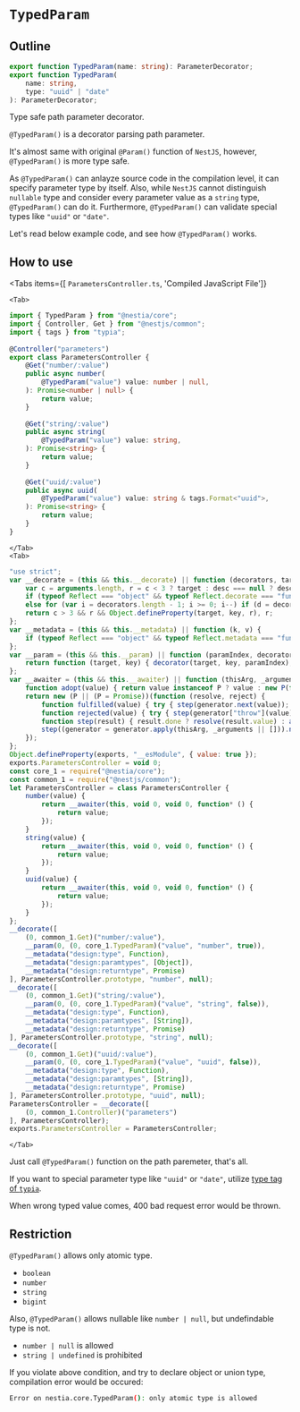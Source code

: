 
# `TypedParam`
## Outline
```typescript filename="@nestia/core"
export function TypedParam(name: string): ParameterDecorator;
export function TypedParam(
    name: string, 
    type: "uuid" | "date"
): ParameterDecorator;
```

Type safe path parameter decorator.

`@TypedParam()` is a decorator parsing path parameter. 

It's almost same with original `@Param()` function of `NestJS`, however, `@TypedParam()` is more type safe. 

As `@TypedParam()` can anlayze source code in the compilation level, it can specify parameter type by itself. Also, while `NestJS` cannot distinguish `nullable` type and consider every parameter value as a `string` type, `@TypedParam()` can do it. Furthermore, `@TypedParam()` can validate special types like `"uuid"` or `"date"`.

Let's read below example code, and see how `@TypedParam()` works.




## How to use
<Tabs 
    items={[
        <code>ParametersController.ts</code>, 
        'Compiled JavaScript File']}
>
    <Tab>
```typescript copy filename="ParametersController.ts" showLineNumbers {8, 15, 22}
import { TypedParam } from "@nestia/core";
import { Controller, Get } from "@nestjs/common";
import { tags } from "typia";
 
@Controller("parameters")
export class ParametersController {
    @Get("number/:value")
    public async number(
        @TypedParam("value") value: number | null,
    ): Promise<number | null> {
        return value;
    }
 
    @Get("string/:value")
    public async string(
        @TypedParam("value") value: string,
    ): Promise<string> {
        return value;
    }
 
    @Get("uuid/:value")
    public async uuid(
        @TypedParam("value") value: string & tags.Format<"uuid">,
    ): Promise<string> {
        return value;
    }
}
```
    </Tab>
    <Tab>
```javascript filename="ParametersController.js" showLineNumbers {46, 53, 60}
"use strict";
var __decorate = (this && this.__decorate) || function (decorators, target, key, desc) {
    var c = arguments.length, r = c < 3 ? target : desc === null ? desc = Object.getOwnPropertyDescriptor(target, key) : desc, d;
    if (typeof Reflect === "object" && typeof Reflect.decorate === "function") r = Reflect.decorate(decorators, target, key, desc);
    else for (var i = decorators.length - 1; i >= 0; i--) if (d = decorators[i]) r = (c < 3 ? d(r) : c > 3 ? d(target, key, r) : d(target, key)) || r;
    return c > 3 && r && Object.defineProperty(target, key, r), r;
};
var __metadata = (this && this.__metadata) || function (k, v) {
    if (typeof Reflect === "object" && typeof Reflect.metadata === "function") return Reflect.metadata(k, v);
};
var __param = (this && this.__param) || function (paramIndex, decorator) {
    return function (target, key) { decorator(target, key, paramIndex); }
};
var __awaiter = (this && this.__awaiter) || function (thisArg, _arguments, P, generator) {
    function adopt(value) { return value instanceof P ? value : new P(function (resolve) { resolve(value); }); }
    return new (P || (P = Promise))(function (resolve, reject) {
        function fulfilled(value) { try { step(generator.next(value)); } catch (e) { reject(e); } }
        function rejected(value) { try { step(generator["throw"](value)); } catch (e) { reject(e); } }
        function step(result) { result.done ? resolve(result.value) : adopt(result.value).then(fulfilled, rejected); }
        step((generator = generator.apply(thisArg, _arguments || [])).next());
    });
};
Object.defineProperty(exports, "__esModule", { value: true });
exports.ParametersController = void 0;
const core_1 = require("@nestia/core");
const common_1 = require("@nestjs/common");
let ParametersController = class ParametersController {
    number(value) {
        return __awaiter(this, void 0, void 0, function* () {
            return value;
        });
    }
    string(value) {
        return __awaiter(this, void 0, void 0, function* () {
            return value;
        });
    }
    uuid(value) {
        return __awaiter(this, void 0, void 0, function* () {
            return value;
        });
    }
};
__decorate([
    (0, common_1.Get)("number/:value"),
    __param(0, (0, core_1.TypedParam)("value", "number", true)),
    __metadata("design:type", Function),
    __metadata("design:paramtypes", [Object]),
    __metadata("design:returntype", Promise)
], ParametersController.prototype, "number", null);
__decorate([
    (0, common_1.Get)("string/:value"),
    __param(0, (0, core_1.TypedParam)("value", "string", false)),
    __metadata("design:type", Function),
    __metadata("design:paramtypes", [String]),
    __metadata("design:returntype", Promise)
], ParametersController.prototype, "string", null);
__decorate([
    (0, common_1.Get)("uuid/:value"),
    __param(0, (0, core_1.TypedParam)("value", "uuid", false)),
    __metadata("design:type", Function),
    __metadata("design:paramtypes", [String]),
    __metadata("design:returntype", Promise)
], ParametersController.prototype, "uuid", null);
ParametersController = __decorate([
    (0, common_1.Controller)("parameters")
], ParametersController);
exports.ParametersController = ParametersController;
```
    </Tab>
</Tabs>

Just call `@TypedParam()` function on the path paremeter, that's all.

If you want to special parameter type like `"uuid"` or `"date"`, utilize [type tag of `typia`](https://typia.io/docs/validators/tags).

When wrong typed value comes, 400 bad request error would be thrown.




## Restriction
`@TypedParam()` allows only atomic type.

  - `boolean`
  - `number`
  - `string`
  - `bigint`

Also, `@TypedParam()` allows nullable like `number | null`, but undefindable type is not.

  - `number | null` is allowed
  - `string | undefined` is prohibited

If you violate above condition, and try to declare object or union type, compilation error would be occured:

```bash
Error on nestia.core.TypedParam(): only atomic type is allowed
```